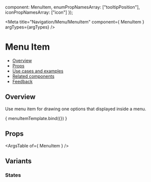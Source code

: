 
  component: MenuItem,
  enumPropNamesArray: ["tooltipPosition"],
  iconPropNamesArray: ["icon"]
});

<Meta
  title="Navigation/Menu/MenuItem"
  component={ MenuItem }
  argTypes={argTypes}
/>

<!--- Component documentation -->

# Menu Item
- [Overview](#overview)
- [Props](#props)
- [Use cases and examples](#use-cases-and-examples)
- [Related components](#related-components)
- [Feedback](#feedback)

## Overview
Use menu item for drawing one options that displayed inside a menu.

<Canvas>
  <Story name="Overview" args={{title: "Menu item"}}>
      { menuItemTemplate.bind({}) }
  </Story>
</Canvas>

## Props
<ArgsTable of={ MenuItem } />

## Variants
### States
